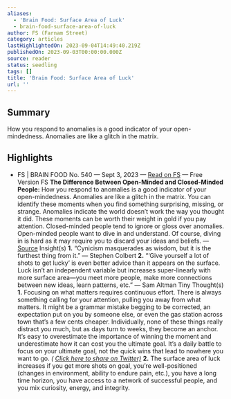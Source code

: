 ```yaml
---
aliases:
  - 'Brain Food: Surface Area of Luck'
  - brain-food-surface-area-of-luck
author: FS (Farnam Street)
category: articles
lastHighlightedOn: 2023-09-04T14:49:40.219Z
publishedOn: 2023-09-03T00:00:00.000Z
source: reader
status: seedling
tags: []
title: 'Brain Food: Surface Area of Luck'
url: ''
---
```

## Summary

How you respond to anomalies is a good indicator of your open-mindedness. Anomalies are like a glitch in the matrix.

## Highlights

- FS | BRAIN FOOD
  No. 540 — Sept 3, 2023 — [Read on FS](https://click.convertkit-mail4.com/mvux0e40w2t5hgegv7ofpfegw32qq/e0hph7h02p6pd6b8/aHR0cHM6Ly9mcy5ibG9nL2JyYWluLWZvb2Qvc2VwdGVtYmVyLTMtMjAyMy8=) — Free Version
  FS
  **The Difference Between Open-Minded and Closed-Minded People:**
  How you respond to anomalies is a good indicator of your open-mindedness. Anomalies are like a glitch in the matrix. You can identify these moments when you find something surprising, missing, or strange. Anomalies indicate the world doesn’t work the way you thought it did. These moments can be worth their weight in gold if you pay attention. Closed-minded people tend to ignore or gloss over anomalies. Open-minded people want to dive in and understand. Of course, diving in is hard as it may require you to discard your ideas and beliefs.
  — [Source](https://click.convertkit-mail4.com/mvux0e40w2t5hgegv7ofpfegw32qq/7qh7h8homkqkxlfz/aHR0cHM6Ly9mcy5ibG9nL29wZW4tY2xvc2VkLW1pbmRlZC8=)
  Insight(s)
  **1.**
  “Cynicism masquerades as wisdom, but it is the furthest thing from it.”
  — Stephen Colbert
  **2.**
  “‘Give yourself a lot of shots to get lucky’ is even better advice than it appears on the surface. Luck isn’t an independent variable but increases super-linearly with more surface area—you meet more people, make more connections between new ideas, learn patterns, etc.”
  — Sam Altman
  Tiny Thought(s)
  **1.**
  Focusing on what matters requires continuous effort.
  There is always something calling for your attention, pulling you away from what matters. It might be a grammar mistake begging to be corrected, an expectation put on you by someone else, or even the gas station across town that’s a few cents cheaper. Individually, none of these things really distract you much, but as days turn to weeks, they become an anchor.
  It’s easy to overestimate the importance of winning the moment and underestimate how it can cost you the ultimate goal.
  It’s a daily battle to focus on your ultimate goal, not the quick wins that lead to nowhere you want to go.
  _( [Click here to share on Twitter)](https://click.convertkit-mail4.com/mvux0e40w2t5hgegv7ofpfegw32qq/owhkhqhr7kpk0dav/aHR0cHM6Ly9jdHQuZWMvdTM0bGM=)_
  **2.**
  The surface area of luck increases if you get more shots on goal, you’re well-positioned (changes in environment, ability to endure pain, etc.), you have a long time horizon, you have access to a network of successful people, and you mix curiosity, energy, and integrity.

